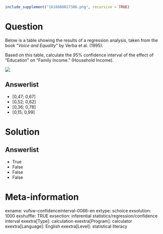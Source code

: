 ```r
include_supplement("1616080027386.png", recursive = TRUE)
```

Question
========
Below is a table showing the results of a regression analysis, taken from the book "*Voice and Equality*" by Verba et al. (1995).  
  
Based on this table, calculate the 95% confidence interval of the effect of "Education" on "Family Income." (Household Income).   
  
![](1616080027386.png)

Answerlist
----------
* \[0,47; 0,67\]
* \[0,52; 0,62\]
* \[0,36; 0,78\]
* \[0,15; 0,99\]

Solution
========

Answerlist
----------
* True
* False
* False
* False

Meta-information
================
exname: vufsw-confidenceinterval-0066-en
extype: schoice
exsolution: 1000
exshuffle: TRUE
exsection: inferential statistics/regression/confidence interval
exextra[Type]: calculation
exextra[Program]: calculator
exextra[Language]: English
exextra[Level]: statistical literacy

